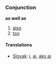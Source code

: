 ===Conjunction===
'''as well as'''
# [[also]]
# [[too]]
==== Translations ====
*[[Slovak]]: [[i#Slovak|i]], [[aj#Slovak|aj]], [[ako aj]]